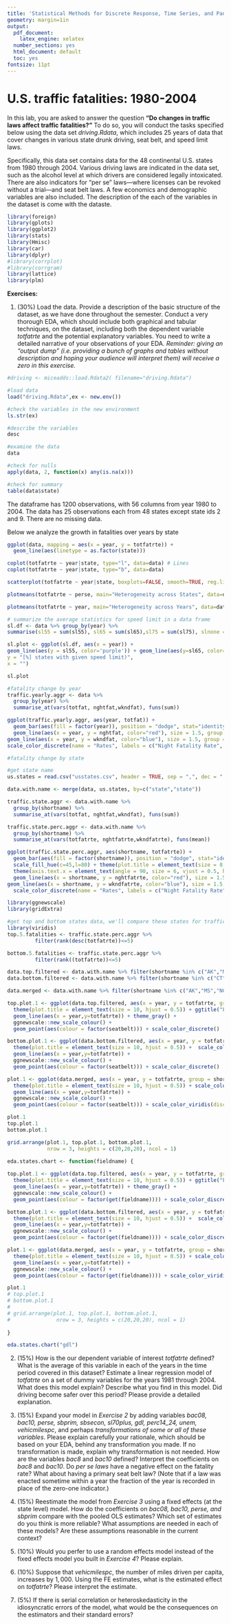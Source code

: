 ```yaml
---
title: 'Statistical Methods for Discrete Response, Time Series, and Panel Data (W271): Group Lab 3'
geometry: margin=1in
output:
  pdf_document:
    latex_engine: xelatex
  number_sections: yes
  html_document: default
  toc: yes
fontsize: 11pt
---
```


# U.S. traffic fatalities: 1980-2004

In this lab, you are asked to answer the question **"Do changes in traffic laws affect traffic fatalities?"**  To do so, you will conduct the tasks specified below using the data set *driving.Rdata*, which includes 25 years of data that cover changes in various state drunk driving, seat belt, and speed limit laws. 

Specifically, this data set contains data for the 48 continental U.S. states from 1980 through 2004. Various driving laws are indicated in the data set, such as the alcohol level at which drivers are considered legally intoxicated. There are also indicators for “per se” laws—where licenses can be revoked without a trial—and seat belt laws. A few economics and demographic variables are also included. The description of the each of the variables in the dataset is come with the dataste.

```r
library(foreign) 
library(gplots) 
library(ggplot2) 
library(stats) 
library(Hmisc) 
library(car) 
library(dplyr) 
#library(corrplot) 
#library(corrgram) 
library(lattice) 
library(plm)
```


**Exercises:**

1. (30%) Load the data. Provide a description of the basic structure of the dataset, as we have done throughout the semester. Conduct a very thorough EDA, which should include both graphical and tabular techniques, on the dataset, including both the dependent variable *totfatrte* and the potential explanatory variables. You need to write a detailed narrative of your observations of your EDA. *Reminder: giving an "output dump" (i.e. providing a bunch of graphs and tables without description and hoping your audience will interpret them) will receive a zero in this exercise.*

```r
#driving <- miceadds::load.Rdata2( filename="driving.Rdata")

#load data
load("driving.Rdata",ex <- new.env()) 

#check the variables in the new environment
ls.str(ex)

#describe the variables 
desc

#examine the data
data

#check for nulls
apply(data, 2, function(x) any(is.na(x)))

#check for summary
table(data$state)
```
The dataframe has 1200 observations, with 56 columns from year 1980 to 2004. The data has 25 observations each from 48 states except state ids 2 and 9. There are no missing data.

Below we analyze the growth in fatalities over years by state
```r
ggplot(data, mapping = aes(x = year, y = totfatrte)) +
  geom_line(aes(linetype = as.factor(state)))
```

```r

coplot(totfatrte ~ year|state, type="l", data=data) # Lines
coplot(totfatrte ~ year|state, type="b", data=data)

scatterplot(totfatrte ~ year|state, boxplots=FALSE, smooth=TRUE, reg.line=FALSE, data=data)

plotmeans(totfatrte ~ perse, main="Heterogeneity across States", data=data)

plotmeans(totfatrte ~ year, main="Heterogeneity across Years", data=data)
```

```r
# summarize the average statistics for speed limit in a data frame
sl.df <- data %>% group_by(year) %>%
summarise(sl55 = sum(sl55), sl65 = sum(sl65),sl75 = sum(sl75), slnone = sum(slnone))

sl.plot <- ggplot(sl.df, aes(x = year)) +
geom_line(aes(y = sl55, color='purple')) + geom_line(aes(y=sl65, color='green')) + geom_line(aes(y=sl75, color='blue')) + geom_line(aes(y=slnone), color='orange') + scale_x_continuous(breaks = seq(min(sl.df$year), max(sl.df$year), 1)) + theme(axis.text.x = element_text(angle = 90, vjust=0.5)) + scale_color_discrete(name="Speed Limit", labels=c("55", "65", "75", "none")) + labs(title = "Changes in speed limit law prevalence over time",
y = "[%] states with given speed limit)",
x = "")

sl.plot 
```

```r
#fatality change by year 
traffic.yearly.aggr <- data %>%
  group_by(year) %>%
  summarise_at(vars(totfat, nghtfat,wkndfat), funs(sum))

ggplot(traffic.yearly.aggr, aes(year, totfat)) +
  geom_bar(aes(fill = factor(year)), position = "dodge", stat="identity") + ggtitle("Fatalities by year") + theme_gray() + scale_fill_hue(c=45,l=80) + theme(plot.title = element_text(size = 10, hjust = 0.5)) + theme(legend.position = "none") + 
  geom_line(aes(x = year, y = nghtfat, color="red"), size = 1.5, group = 1) + 
geom_line(aes(x = year, y = wkndfat, color="blue"), size = 1.5, group = 1) +
scale_color_discrete(name = "Rates", labels = c("Night Fatality Rate", "Weekend Fatality Rate"))

```

```r
#fatality change by state 

#get state name 
us.states = read.csv("usstates.csv", header = TRUE, sep = ",", dec = ".")

data.with.name <- merge(data, us.states, by=c("state","state"))

traffic.state.aggr <- data.with.name %>%
  group_by(shortname) %>%
  summarise_at(vars(totfat, nghtfat,wkndfat), funs(sum))

traffic.state.perc.aggr <- data.with.name %>%
  group_by(shortname) %>%
  summarise_at(vars(totfatrte, nghtfatrte,wkndfatrte), funs(mean))

ggplot(traffic.state.perc.aggr, aes(shortname, totfatrte)) +
  geom_bar(aes(fill = factor(shortname)), position = "dodge", stat="identity") + ggtitle("Fatalities by state") +    theme_gray() + 
  scale_fill_hue(c=45,l=80) + theme(plot.title = element_text(size = 8, hjust = 0.5)) + 
  theme(axis.text.x = element_text(angle = 90, size = 6, vjust = 0.5, hjust=1)) +
  geom_line(aes(x = shortname, y = nghtfatrte, color="red"), size = 1.5, group = 1) + 
geom_line(aes(x = shortname, y = wkndfatrte, color="blue"), size = 1.5, group = 1) +
  scale_color_discrete(name = "Rates", labels = c("Night Fatality Rate", "Weekend Fatality Rate"))

```

```r

library(ggnewscale)
library(gridExtra)

#get top and bottom states data, we'll compare these states for traffic law analyses
library(viridis)
top.5.fatalities <- traffic.state.perc.aggr %>%
         filter(rank(desc(totfatrte))<=5) 

bottom.5.fatalities <- traffic.state.perc.aggr %>%
         filter(rank((totfatrte))<=5)

data.top.filtered <- data.with.name %>% filter(shortname %in% c("AK","MS","NC","NM","SD"))
data.bottom.filtered <- data.with.name %>% filter(shortname %in% c("CT","MI","NJ","NV","SC"))

data.merged <- data.with.name %>% filter(shortname %in% c("AK","MS","NC","NM","SD","CT","MI","NJ","NV","SC"))

top.plot.1 <- ggplot(data.top.filtered, aes(x = year, y = totfatrte, group = shortname, color = shortname)) +    scale_color_viridis(discrete = TRUE, option = "D") +  
  theme(plot.title = element_text(size = 10, hjust = 0.5)) + ggtitle("Fatalities by state") +
  geom_line(aes(x = year,y=totfatrte)) + theme_gray() +
  ggnewscale::new_scale_colour() + 
  geom_point(aes(colour = factor(seatbelt))) + scale_color_discrete()

bottom.plot.1 <- ggplot(data.bottom.filtered, aes(x = year, y = totfatrte, color = factor(shortname) )) + theme_gray() +
  theme(plot.title = element_text(size = 10, hjust = 0.5)) +  scale_color_viridis(discrete = TRUE) +  ggtitle("Fatalities by state") +   
  geom_line(aes(x = year,y=totfatrte)) + 
  ggnewscale::new_scale_colour() + 
  geom_point(aes(colour = factor(seatbelt))) + scale_color_discrete()

plot.1 <- ggplot(data.merged, aes(x = year, y = totfatrte, group = shortname, color = shortname)) + theme_gray() +
  theme(plot.title = element_text(size = 10, hjust = 0.5)) + scale_color_discrete(name = "State") + ggtitle("Fatalities by Top 5 and Bottom 5 states") +  
  geom_line(aes(x = year,y=totfatrte)) + 
  ggnewscale::new_scale_colour() + 
  geom_point(aes(colour = factor(seatbelt))) + scale_color_viridis(discrete = TRUE, option = "D",name = "Seatbelt") 

plot.1
top.plot.1
bottom.plot.1

grid.arrange(plot.1, top.plot.1, bottom.plot.1, 
             nrow = 3, heights = c(20,20,20), ncol = 1)

```

```r
eda.states.chart <- function(fieldname) {
  
top.plot.1 <- ggplot(data.top.filtered, aes(x = year, y = totfatrte, group = shortname, color = shortname)) +    scale_color_viridis(discrete = TRUE, option = "D") +  
  theme(plot.title = element_text(size = 10, hjust = 0.5)) + ggtitle("Fatalities by state") +
  geom_line(aes(x = year,y=totfatrte)) + theme_gray() +
  ggnewscale::new_scale_colour() + 
  geom_point(aes(colour = factor(get(fieldname)))) + scale_color_discrete(name = fieldname)

bottom.plot.1 <- ggplot(data.bottom.filtered, aes(x = year, y = totfatrte, color = factor(shortname) )) + theme_gray() +
  theme(plot.title = element_text(size = 10, hjust = 0.5)) +  scale_color_viridis(discrete = TRUE) +  ggtitle("Fatalities by state") +   
  geom_line(aes(x = year,y=totfatrte)) + 
  ggnewscale::new_scale_colour() + 
  geom_point(aes(colour = factor(get(fieldname)))) + scale_color_discrete( name = fieldname)

plot.1 <- ggplot(data.merged, aes(x = year, y = totfatrte, group = shortname, color = shortname)) + theme_gray() +
  theme(plot.title = element_text(size = 10, hjust = 0.5)) + scale_color_discrete(name = "State") + ggtitle("Fatalities by Top 5 and Bottom 5 states") +  
  geom_line(aes(x = year,y=totfatrte)) + 
  ggnewscale::new_scale_colour() + 
  geom_point(aes(colour = factor(get(fieldname)))) + scale_color_viridis(discrete = TRUE, option = "D",name = fieldname) 

plot.1
# top.plot.1
# bottom.plot.1
# 
# grid.arrange(plot.1, top.plot.1, bottom.plot.1,
#               nrow = 3, heights = c(20,20,20), ncol = 1)
  
}

eda.states.chart("gdl")
```


2. (15%) How is the our dependent variable of interest *totfatrte* defined? What is the average of this variable in each of the years in the time period covered in this dataset? Estimate a linear regression model of *totfatrte* on a set of dummy variables for the years 1981 through 2004. What does this model explain? Describe what you find in this model. Did driving become safer over this period? Please provide a detailed explanation.

3. (15%) Expand your model in *Exercise 2* by adding variables *bac08, bac10, perse, sbprim, sbsecon, sl70plus, gdl, perc14_24, unem, vehicmilespc*, and perhaps *transformations of some or all of these variables*. Please explain carefully your rationale, which should be based on your EDA, behind any transformation you made. If no transformation is made, explain why transformation is not needed. How are the variables *bac8* and *bac10* defined? Interpret the coefficients on *bac8* and *bac10*. Do *per se laws* have a negative effect on the fatality rate? What about having a primary seat belt law? (Note that if a law was enacted sometime within a year the fraction of the year is recorded in place of the zero-one indicator.)

4. (15%) Reestimate the model from *Exercise 3* using a fixed effects (at the state level) model. How do the coefficients on *bac08, bac10, perse, and sbprim* compare with the pooled OLS estimates? Which set of estimates do you think is more reliable? What assumptions are needed in each of these models?  Are these assumptions reasonable in the current context?

5. (10%) Would you perfer to use a random effects model instead of the fixed effects model you built in *Exercise 4*? Please explain.

6. (10%) Suppose that *vehicmilespc*, the number of miles driven per capita, increases by $1,000$. Using the FE estimates, what is the estimated effect on *totfatrte*? Please interpret the estimate.

7. (5%) If there is serial correlation or heteroskedasticity in the idiosyncratic errors of the model, what would be the consequences on the estimators and their standard errors?













